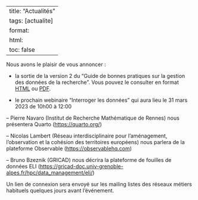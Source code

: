 
---
title: "Actualités"
tags: [actualite]
format:
  html:
    toc: false
---

Nous avons le plaisir de vous annoncer :

- la sortie de la version 2 du "Guide de bonnes pratiques sur la gestion des données de la recherche". Vous pouvez le consulter en format [HTML](https://mi-gt-donnees.pages.math.unistra.fr/guide/00-introduction.html) ou [PDF](https://mi-gt-donnees.pages.math.unistra.fr/guide/guide_bonnes_pratiques_gestion_donnees_recherche_v2.pdf).

- le prochain webinaire "Interroger les données" qui aura lieu le 31 mars 2023 de 10h00 à 12:00

-- Pierre Navaro (Institut de Recherche Mathématique de Rennes) nous présentera Quarto (<https://quarto.org/>)

-- Nicolas Lambert (Réseau interdisciplinaire pour l’aménagement, l’observation et la cohésion des territoires européens) nous parlera de la plateforme Observable (<https://observablehq.com>)

-- Bruno Bzeznik (GRICAD) nous décrira la plateforme de fouilles de données ELI (<https://gricad-doc.univ-grenoble-alpes.fr/hpc/data_management/eli/>)

Un lien de connexion sera envoyé sur les mailing listes des réseaux métiers habituels quelques jours avant l'événement.


